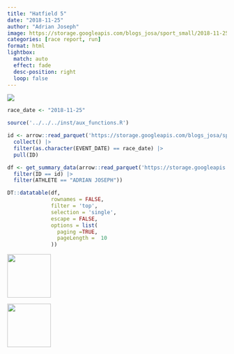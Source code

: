 ```yaml
---
title: "Hatfield 5"
date: "2018-11-25"
author: "Adrian Joseph"
image: https://storage.googleapis.com/blogs_josa/sport_small/2018-11-25_HATFIELD_5/img/00.png
categories: [race report, run]
format: html
lightbox:
  match: auto
  effect: fade
  desc-position: right
  loop: false
---
```

![](https://storage.googleapis.com/blogs_josa/sport_small/2018-11-25_HATFIELD_5/img/00.png)

```r
race_date <- "2018-11-25"

source('../../../inst/aux_functions.R')

id <- arrow::read_parquet('https://storage.googleapis.com/blogs_josa/sport/parquets/main_dataset.parquet') |>
  collect() |>
  filter(as.character(EVENT_DATE) == race_date) |>
  pull(ID)

df <- get_summary_data(arrow::read_parquet('https://storage.googleapis.com/blogs_josa/sport/parquets/all_results.parquet') |>
  filter(ID == id) |>
  filter(ATHLETE == "ADRIAN JOSEPH"))

DT::datatable(df,
              rownames = FALSE,
              filter = 'top',
              selection = 'single',
              escape = FALSE,
              options = list(
                paging =TRUE,
                pageLength =  10
              ))
```




::: {layout-ncol=4}
![](https://storage.googleapis.com/blogs_josa/sport_small/2018-11-25_HATFIELD_5/img/00.png){ width="100" group="hi" }

![](https://storage.googleapis.com/blogs_josa/sport_small/2018-11-25_HATFIELD_5/img/01.png){ width="100" group="hi" }


:::
